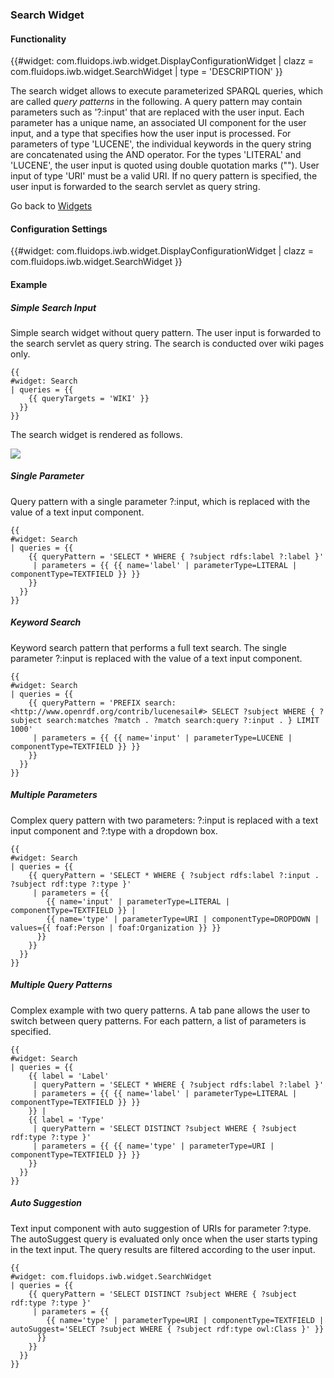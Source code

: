 === Search Widget ===

==== Functionality ====
{{#widget: com.fluidops.iwb.widget.DisplayConfigurationWidget
| clazz = com.fluidops.iwb.widget.SearchWidget
| type = 'DESCRIPTION'
}}

The search widget allows to execute parameterized SPARQL queries, which are called ''query patterns'' in the following.
A query pattern may contain parameters such as '?:input' that are replaced with the user input.
Each parameter has a unique name, an associated UI component for the user input, and a type that specifies how the user input is processed.
For parameters of type 'LUCENE', the individual keywords in the query string are concatenated using the AND operator. 
For the types 'LITERAL' and 'LUCENE', the user input is quoted using double quotation marks ("").  User input of type 'URI' must be a valid URI.
If no query pattern is specified, the user input is forwarded to the search servlet as query string.

Go back to [[Help:Widgets | Widgets ]]

==== Configuration Settings ====

{{#widget: com.fluidops.iwb.widget.DisplayConfigurationWidget
| clazz = com.fluidops.iwb.widget.SearchWidget
}}

==== Example ====

===== Simple Search Input =====
Simple search widget without query pattern. The user input is forwarded to the search servlet as query string. The search is conducted over wiki pages only.
<source>
{{
#widget: Search
| queries = {{
    {{ queryTargets = 'WIKI' }}
  }}
}}
</source>

The search widget is rendered as follows.

<img src="../images/help/searchWidget.png" />

===== Single Parameter =====
Query pattern with a single parameter ?:input, which is replaced with the value of a text input component.
<source>
{{
#widget: Search
| queries = {{
    {{ queryPattern = 'SELECT * WHERE { ?subject rdfs:label ?:label }' 
     | parameters = {{ {{ name='label' | parameterType=LITERAL | componentType=TEXTFIELD }} }}
    }}
  }}
}}
</source>

===== Keyword Search =====
Keyword search pattern that performs a full text search. The single parameter ?:input is replaced with the value of a text input component.
<source>
{{
#widget: Search
| queries = {{
    {{ queryPattern = 'PREFIX search: <http://www.openrdf.org/contrib/lucenesail#> SELECT ?subject WHERE { ?subject search:matches ?match . ?match search:query ?:input . } LIMIT 1000' 
     | parameters = {{ {{ name='input' | parameterType=LUCENE | componentType=TEXTFIELD }} }}
    }}
  }}
}}
</source>

===== Multiple Parameters =====
Complex query pattern with two parameters: ?:input is replaced with a text input component and ?:type with a dropdown box.
<source>
{{
#widget: Search
| queries = {{
    {{ queryPattern = 'SELECT * WHERE { ?subject rdfs:label ?:input . ?subject rdf:type ?:type }' 
     | parameters = {{
        {{ name='input' | parameterType=LITERAL | componentType=TEXTFIELD }} |
        {{ name='type' | parameterType=URI | componentType=DROPDOWN | values={{ foaf:Person | foaf:Organization }} }}
      }}
    }}
  }}
}}
</source>

===== Multiple Query Patterns =====
Complex example with two query patterns. A tab pane allows the user to switch between query patterns. For each pattern, a list of parameters is specified.
<source>
{{
#widget: Search
| queries = {{
    {{ label = 'Label'
     | queryPattern = 'SELECT * WHERE { ?subject rdfs:label ?:label }' 
     | parameters = {{ {{ name='label' | parameterType=LITERAL | componentType=TEXTFIELD }} }}
    }} | 
    {{ label = 'Type'
     | queryPattern = 'SELECT DISTINCT ?subject WHERE { ?subject rdf:type ?:type }'
     | parameters = {{ {{ name='type' | parameterType=URI | componentType=TEXTFIELD }} }}
    }}
  }}
}}
</source>

===== Auto Suggestion =====
Text input component with auto suggestion of URIs for parameter ?:type. The autoSuggest query is evaluated only once when the user starts typing in the text input. The query results are filtered according to the user input.
<source>
{{
#widget: com.fluidops.iwb.widget.SearchWidget
| queries = {{
    {{ queryPattern = 'SELECT DISTINCT ?subject WHERE { ?subject rdf:type ?:type }' 
     | parameters = {{
        {{ name='type' | parameterType=URI | componentType=TEXTFIELD | autoSuggest='SELECT ?subject WHERE { ?subject rdf:type owl:Class }' }}
      }}
    }}
  }}
}}
</source>

